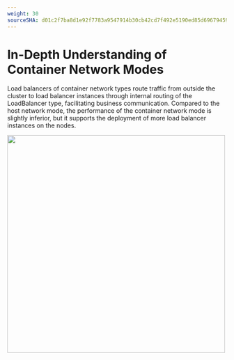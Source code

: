```yaml
---
weight: 30
sourceSHA: d01c2f7ba8d1e92f7783a9547914b30cb42cd7f492e5190ed85d696794593dfa
---
```


# In-Depth Understanding of Container Network Modes

Load balancers of container network types route traffic from outside the cluster to load balancer instances through internal routing of the LoadBalancer type, facilitating business communication. Compared to the host network mode, the performance of the container network mode is slightly inferior, but it supports the deployment of more load balancer instances on the nodes.

<img src="../assets/albcontainnet.png" width="500" />
